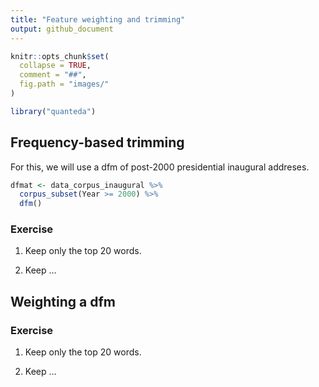 ```yaml
---
title: "Feature weighting and trimming"
output: github_document
---
```


```r
knitr::opts_chunk$set(
  collapse = TRUE,
  comment = "##",
  fig.path = "images/"
)
```

```r
library("quanteda")
```

## Frequency-based trimming

For this, we will use a dfm of post-2000 presidential inaugural addreses.

```r
dfmat <- data_corpus_inaugural %>%
  corpus_subset(Year >= 2000) %>%
  dfm()
```


### Exercise

1. Keep only the top 20 words.

2. Keep ...


## Weighting a dfm

### Exercise

1. Keep only the top 20 words.

2. Keep ...


